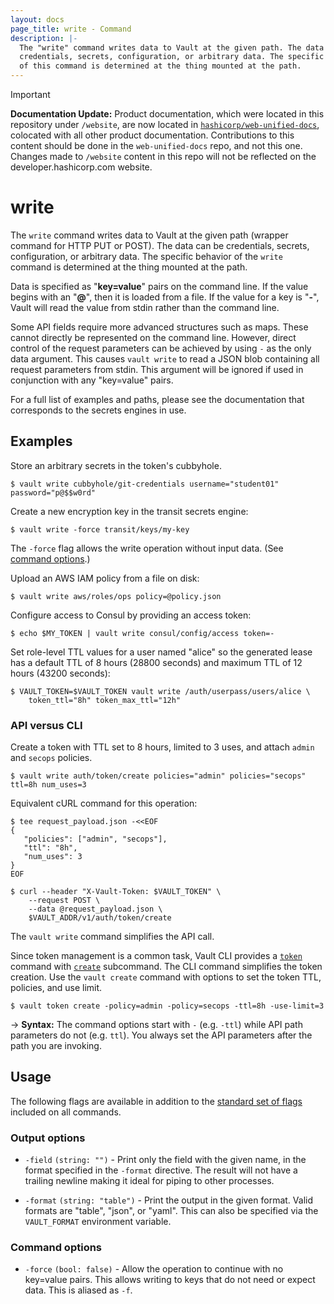 ```yaml
---
layout: docs
page_title: write - Command
description: |-
  The "write" command writes data to Vault at the given path. The data can be
  credentials, secrets, configuration, or arbitrary data. The specific behavior
  of this command is determined at the thing mounted at the path.
---
```


> [!IMPORTANT]  
> **Documentation Update:** Product documentation, which were located in this repository under `/website`, are now located in [`hashicorp/web-unified-docs`](https://github.com/hashicorp/web-unified-docs), colocated with all other product documentation. Contributions to this content should be done in the `web-unified-docs` repo, and not this one. Changes made to `/website` content in this repo will not be reflected on the developer.hashicorp.com website.

# write

The `write` command writes data to Vault at the given path (wrapper command for
HTTP PUT or POST). The data can be credentials, secrets, configuration, or
arbitrary data. The specific behavior of the `write` command is determined at
the thing mounted at the path.

Data is specified as "**key=value**" pairs on the command line. If the value begins
with an "**@**", then it is loaded from a file. If the value for a key is "**-**", Vault
will read the value from stdin rather than the command line.

Some API fields require more advanced structures such as maps. These cannot
directly be represented on the command line. However, direct control of the
request parameters can be achieved by using `-` as the only data argument.
This causes `vault write` to read a JSON blob containing all request parameters
from stdin. This argument will be ignored if used in conjunction with any
"key=value" pairs.

For a full list of examples and paths, please see the documentation that
corresponds to the secrets engines in use.

## Examples

Store an arbitrary secrets in the token's cubbyhole.

```shell-session
$ vault write cubbyhole/git-credentials username="student01" password="p@$$w0rd"
```

Create a new encryption key in the transit secrets engine:

```shell-session
$ vault write -force transit/keys/my-key
```

The `-force` flag allows the write operation without input data. (See [command
options](#command-options).)

Upload an AWS IAM policy from a file on disk:

```shell-session
$ vault write aws/roles/ops policy=@policy.json
```

Configure access to Consul by providing an access token:

```shell-session
$ echo $MY_TOKEN | vault write consul/config/access token=-
```

Set role-level TTL values for a user named "alice" so the generated lease has a
default TTL of 8 hours (28800 seconds) and maximum TTL of 12 hours
(43200 seconds):

```shell-session
$ VAULT_TOKEN=$VAULT_TOKEN vault write /auth/userpass/users/alice \
    token_ttl="8h" token_max_ttl="12h"
```

### API versus CLI

Create a token with TTL set to 8 hours, limited to 3 uses, and attach `admin`
and `secops` policies.

```shell-session
$ vault write auth/token/create policies="admin" policies="secops" ttl=8h num_uses=3
```

Equivalent cURL command for this operation:

```shell-session
$ tee request_payload.json -<<EOF
{
   "policies": ["admin", "secops"],
   "ttl": "8h",
   "num_uses": 3
}
EOF

$ curl --header "X-Vault-Token: $VAULT_TOKEN" \
    --request POST \
    --data @request_payload.json \
    $VAULT_ADDR/v1/auth/token/create
```

The `vault write` command simplifies the API call.

Since token management is a common task, Vault CLI provides a
[`token`](/vault/docs/commands/token) command with
[`create`](/vault/docs/commands/token/create) subcommand. The CLI command simplifies
the token creation. Use the `vault create` command with options to set the token
TTL, policies, and use limit.

```shell-session
$ vault token create -policy=admin -policy=secops -ttl=8h -use-limit=3
```

-> **Syntax:** The command options start with `-` (e.g. `-ttl`) while API path
parameters do not (e.g. `ttl`). You always set the API parameters after the path
you are invoking.

## Usage

The following flags are available in addition to the [standard set of
flags](/vault/docs/commands) included on all commands.

### Output options

- `-field` `(string: "")` - Print only the field with the given name, in the format
  specified in the `-format` directive. The result will not have a trailing
  newline making it ideal for piping to other processes.

- `-format` `(string: "table")` - Print the output in the given format. Valid
  formats are "table", "json", or "yaml". This can also be specified via the
  `VAULT_FORMAT` environment variable.

### Command options

- `-force` `(bool: false)` - Allow the operation to continue with no key=value
  pairs. This allows writing to keys that do not need or expect data. This is
  aliased as `-f`.
